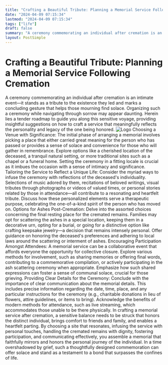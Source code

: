 ```yaml
---
title: "Crafting a Beautiful Tribute: Planning a Memorial Service Following Cremation"
date: "2024-04-09 07:15:34"
lastmod: "2024-04-09 07:15:34"
tags: ["life"]
draft: false
summary: "A ceremony commemorating an individual after cremation is an intimate event—it stands as a tribute to the existence they led and marks a concluding gesture that helps those mourning find solace. Organizing such a ceremony while navigating through sorrow may appear daunting. Herein lies a tender roadmap to guide you along this sensitive voyage, providing insightful suggestions on how to craft a service that meaningfully reflects the personality and legacy of the one being honored."
layout: PostSimple
---
```

# Crafting a Beautiful Tribute: Planning a Memorial Service Following Cremation
A ceremony commemorating an individual after cremation is an intimate event—it stands as a tribute to the existence they led and marks a concluding gesture that helps those mourning find solace. Organizing such a ceremony while navigating through sorrow may appear daunting. Herein lies a tender roadmap to guide you along this sensitive voyage, providing insightful suggestions on how to craft a service that meaningfully reflects the personality and legacy of the one being honored.
<img alt="Logo" src="https://cdn.seniorsselection.com/src_image/dcd77169175cfc0931aa2b00b4f0dc6a.webp"/>
Choosing a Venue with Significance:
The initial phase of arranging a memorial involves picking a place that either carried great meaning for the person who has passed or provides a sense of solace and convenience for those who will gather in remembrance. Explore options like a cherished location of the deceased, a tranquil natural setting, or more traditional sites such as a chapel or a funeral home. Setting the ceremony in a fitting locale is crucial as it imbues the occasion with a sense of intimacy and significance.
Tailoring the Service to Reflect a Unique Life:
Consider the myriad ways to infuse the ceremony with reflections of the deceased's individuality. Selections of music adored by them, recitations of beloved writings, visual tributes through photographs or videos of valued times, or personal stories related by those in attendance—all contribute to a resonating and heartfelt tribute. Discuss how these personalized elements serve a therapeutic purpose, celebrating the one-of-a-kind spirit of the person who has moved on.
Options for Ashes Post-Cremation:
Delve into the assorted choices concerning the final resting place for the cremated remains. Families may opt for scattering the ashes in a special location, keeping them in a decorative urn, opting for a burial, or going for a distinctive option like crafting keepsake jewelry—a decision that remains intensely personal. Offer guidance on honoring the deceased's preferences and adhering to local laws around the scattering or interment of ashes.
Encouraging Participation Amongst Attendees:
A memorial service can be a collaborative event that affords everyone the opportunity for collective closure. Explore various methods for involvement, such as sharing memories or offering final words, contributing to a commemorative compilation, or actively participating in the ash scattering ceremony when appropriate. Emphasize how such shared expressions can foster a sense of communal solace, crucial for those grieving.
Providing Clear Details for the Ceremony:
Conclude with the importance of clear communication about the memorial details. This includes precise information regarding the date, time, place, and any particular instructions for the ceremony (e.g., charitable donations in lieu of flowers, attire guidelines, or items to bring). Acknowledge the benefits of modern methods for attendance, such as live streaming, which accommodates those unable to be there physically.
In crafting a memorial service after cremation, a sensitive balance needs to be struck that honors the distinct individual, brings comfort to friends and family, and enables a heartfelt parting. By choosing a site that resonates, infusing the service with personal touches, handling the cremated remains with dignity, fostering participation, and communicating effectively, you assemble a memorial that faithfully mirrors and honors the personal journey of the individual. In a time overshadowed by grief, such a thoughtfully designed commemoration can offer solace and stand as a testament to a bond that surpasses the confines of life.
        